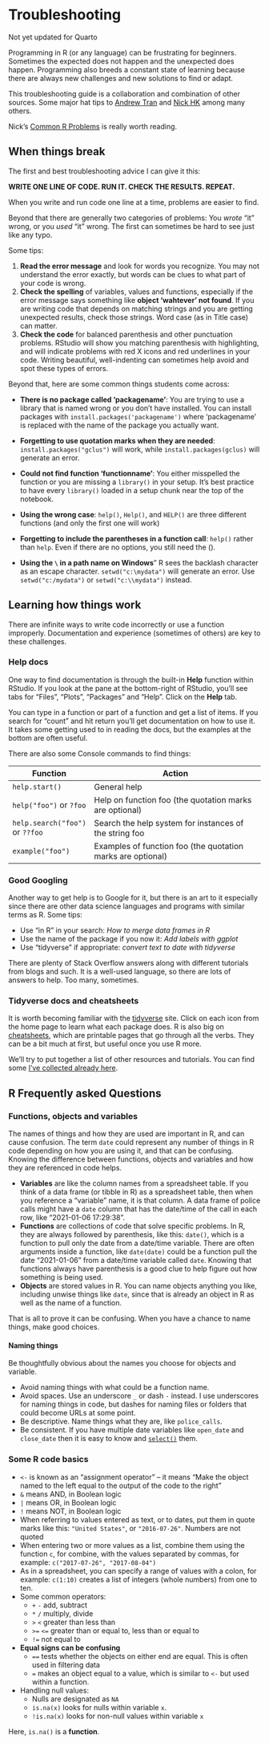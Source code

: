 # Troubleshooting {#troubleshooting}

::: callout-warning
Not yet updated for Quarto
:::

Programming in R (or any language) can be frustrating for beginners. Sometimes the expected does not happen and the unexpected does happen. Programming also breeds a constant state of learning because there are always new challenges and new solutions to find or adapt.

This troubleshooting guide is a collaboration and combination of other sources. Some major hat tips to [Andrew Tran](http://learn.r-journalism.com/en/) and [Nick HK](https://nickch-k.github.io/DataCommSlides/Lecture_04_Common_R_Problems.html) among many others.

Nick's [Common R Problems](https://nickch-k.github.io/DataCommSlides/Lecture_04_Common_R_Problems.html) is really worth reading.

## When things break

The first and best troubleshooting advice I can give it this:

**WRITE ONE LINE OF CODE. RUN IT. CHECK THE RESULTS. REPEAT.**

When you write and run code one line at a time, problems are easier to find.

Beyond that there are generally two categories of problems: You _wrote_ "it" wrong, or you _used_ "it" wrong. The first can sometimes be hard to see just like any typo.

Some tips:

1. **Read the error message** and look for words you recognize. You may not understand the error exactly, but words can be clues to what part of your code is wrong.
2. **Check the spelling** of variables, values and functions, especially if the error message says something like **object 'wahtever' not found**. If you are writing code that depends on matching strings and you are getting unexpected results, check those strings. Word case (as in Title case) can matter.
3. **Check the code** for balanced parenthesis and other punctuation problems. RStudio will show you matching parenthesis with highlighting, and will indicate problems with red X icons and red underlines in your code. Writing beautiful, well-indenting can sometimes help avoid and spot these types of errors.

Beyond that, here are some common things students come across:

- **There is no package called 'packagename'**: You are trying to use a library that is named wrong or you don't have installed. You can install packages with `install.packages('packagename')` where 'packagename' is replaced with the name of the package you actually want.
- **Forgetting to use quotation marks when they are needed**: `install.packages("gclus")` will work, while `install.packages(gclus)` will generate an error.
- **Could not find function 'functionname'**: You either misspelled the function or you are missing a `library()` in your setup. It's best practice to have every `library()` loaded in a setup chunk near the top of the notebook.

- **Using the wrong case**: `help()`, `Help()`, and `HELP()` are three different functions (and only the first one will work)
- **Forgetting to include the parentheses in a function call**: `help()` rather than `help`. Even if there are no options, you still need the ().
- **Using the `\` in a path name on Windows**" R sees the backlash character as an escape character. `setwd("c:\mydata")` will generate an error. Use `setwd("c:/mydata")` or `setwd("c:\\mydata")` instead.


## Learning how things work

There are infinite ways to write code incorrectly or use a function improperly. Documentation and experience (sometimes of others) are key to these challenges.

### Help docs

One way to find documentation is through the built-in **Help** function within RStudio. If you look at the pane at the bottom-right of RStudio, you'll see tabs for "Files", "Plots", "Packages" and "Help". Click on the **Help** tab.

You can type in a function or part of a function and get a list of items. If you search for "count" and hit return you'll get documentation on how to use it. It takes some getting used to in reading the docs, but the examples at the bottom are often useful.

There are also some Console commands to find things:

| Function | Action |
| ------ | -------------------------------------------------- |
| `help.start()`   | General help |
| `help("foo")` or `?foo` | Help on function foo (the quotation marks are optional) |
| `help.search("foo")` or `??foo`    | Search the help system for instances of the string foo |
| `example("foo")`    | Examples of function foo (the quotation marks are optional) |


### Good Googling

Another way to get help is to Google for it, but there is an art to it especially since there are other data science languages and programs with similar terms as R. Some tips:

- Use "in R" in your search: *How to merge data frames in R*
- Use the name of the package if you now it: *Add labels with ggplot*
- Use "tidyverse" if appropriate: *convert text to date with tidyverse*

There are plenty of Stack Overflow answers along with different tutorials from blogs and such. It is a well-used language, so there are lots of answers to help. Too many, sometimes.

### Tidyverse docs and cheatsheets

It is worth becoming familiar with the [tidyverse](https://www.tidyverse.org/) site. Click on each icon from the home page to learn what each package does. R is also big on [cheatsheets](https://rstudio.com/resources/cheatsheets/), which are printable pages that go through all the verbs. They can be a bit much at first, but useful once you use R more.

We'll try to put together a list of other resources and tutorials. You can find some [I've collected already here](https://docs.google.com/document/d/1slMdrTLfxYt0mZO1G_Wlz1cOcGjCdgiJr7wzpcU9n1Y/edit?usp=sharing).

## R Frequently asked Questions

### Functions, objects and variables

The names of things and how they are used are important in R, and can cause confusion. The term `date` could represent any number of things in R code depending on how you are using it, and that can be confusing. Knowing the difference between functions, objects and variables and how they are referenced in code helps.

- **Variables** are like the column names from a spreadsheet table. If you think of a data frame (or tibble in R) as a spreadsheet table, then when you reference a "variable" name, it is that column. A data frame of police calls might have a `date` column that has the date/time of the call in each row, like "2021-01-06 17:29:38".
- **Functions** are collections of code that solve specific problems. In R, they are always followed by parenthesis, like this: `date()`, which is a function to pull only the date from a date/time variable. There are often arguments inside a function, like `date(date)` could be a function pull the date "2021-01-06" from a date/time variable called `date`. Knowing that functions always have parenthesis is a good clue to help figure out how something is being used.
- **Objects** are stored values in R. You can name objects anything you like, including unwise things like `date`, since that is already an object in R as well as the name of a function.

That is all to prove it can be confusing. When you have a chance to name things, make good choices.

#### Naming things

Be thoughtfully obvious about the names you choose for objects and variable. 

- Avoid naming things with what could be a function name.
- Avoid spaces. Use an underscore `_` or dash `-` instead. I use underscores for naming things in code, but dashes for naming files or folders that could become URLs at some point.
- Be descriptive. Name things what they are, like `police_calls`.
- Be consistent. If you have multiple date variables like `open_date` and `close_date` then it is easy to know and [`select()`](https://dplyr.tidyverse.org/reference/select.html) them.

### Some R code basics

- `<-` is known as an "assignment operator" -- it means "Make the object named to the left equal to the output of the code to the right"
- `&` means AND, in Boolean logic
- `|` means OR, in Boolean logic
- `!` means NOT, in Boolean logic
- When referring to values entered as text, or to dates, put them in quote marks like this: `"United States"`, or `"2016-07-26"`. Numbers are not quoted
- When entering two or more values as a list, combine them using the function `c`, for combine, with the values separated by commas, for example: `c("2017-07-26", "2017-08-04")`
- As in a spreadsheet, you can specify a range of values with a colon, for example: `c(1:10)` creates a list of integers (whole numbers) from one to ten.
- Some common operators:
	* `+` `-` add, subtract
	* `*` `/` multiply, divide
	* `>` `<` greater than less than
	* `>=` `<=` greater than or equal to, less than or equal to
	* `!=` not equal to
- **Equal signs can be confusing**
	* `==` tests whether the objects on either end are equal. This is often used in filtering data
	* `=` makes an object equal to a value, which is similar to `<-` but used within a function.
- Handling null values:
	* Nulls are designated as `NA`
	* `is.na(x)` looks for nulls within variable `x`.
	* `!is.na(x)` looks for non-null values within variable `x`

Here, `is.na()` is a **function**. 


	
	